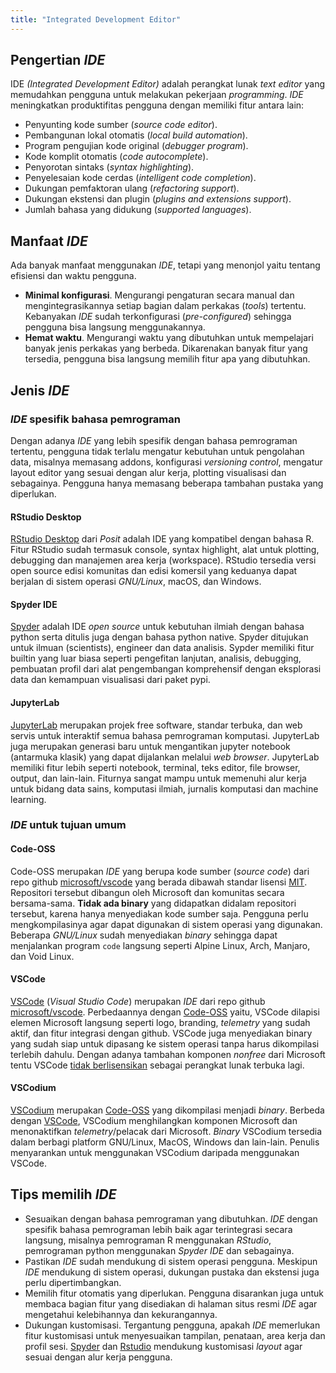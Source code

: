 ```yaml
---
title: "Integrated Development Editor"
---
```


## Pengertian *IDE*

IDE *(Integrated Development Editor)* adalah perangkat lunak *text editor* yang memudahkan pengguna untuk melakukan pekerjaan *programming*. *IDE* meningkatkan produktifitas pengguna dengan memiliki fitur antara lain:

  * Penyunting kode sumber (*source code editor*).
  * Pembangunan lokal otomatis (*local build automation*).
  * Program pengujian kode original (*debugger program*).
  * Kode komplit otomatis (*code autocomplete*).
  * Penyorotan sintaks (*syntax highlighting*).
  * Penyelesaian kode cerdas (*intelligent code completion*).
  * Dukungan pemfaktoran ulang (*refactoring support*).
  * Dukungan ekstensi dan plugin (*plugins and extensions support*).
  * Jumlah bahasa yang didukung (*supported languages*).

## Manfaat *IDE*

Ada banyak manfaat menggunakan *IDE*, tetapi yang menonjol yaitu tentang efisiensi dan waktu pengguna.

  * **Minimal konfigurasi**. Mengurangi pengaturan secara manual dan mengintegrasikannya setiap bagian dalam perkakas (*tools*) tertentu. Kebanyakan *IDE* sudah terkonfigurasi (*pre-configured*) sehingga pengguna bisa langsung menggunakannya.
  * **Hemat waktu**. Mengurangi waktu yang dibutuhkan untuk mempelajari banyak jenis perkakas yang berbeda. Dikarenakan banyak fitur yang tersedia, pengguna bisa langsung memilih fitur apa yang dibutuhkan.

## Jenis *IDE*

### *IDE* spesifik bahasa pemrograman

Dengan adanya *IDE* yang lebih spesifik dengan bahasa pemrograman tertentu, pengguna tidak terlalu mengatur kebutuhan untuk pengolahan data, misalnya memasang addons, konfigurasi *versioning control*, mengatur layout editor yang sesuai dengan alur kerja, plotting visualisasi dan sebagainya. Pengguna hanya memasang beberapa tambahan pustaka yang diperlukan.

#### RStudio Desktop

[RStudio Desktop](https://posit.co/products/open-source/rstudio) dari *Posit* adalah IDE yang kompatibel dengan bahasa R.
Fitur RStudio sudah termasuk console, syntax highlight, alat untuk plotting, debugging dan manajemen area kerja (workspace).
RStudio tersedia versi open source edisi komunitas dan edisi komersil yang keduanya dapat berjalan di sistem operasi *GNU/Linux*, macOS, dan Windows.

#### Spyder IDE

[Spyder](https://spyder-ide.org) adalah IDE *open source* untuk kebutuhan ilmiah dengan bahasa python serta ditulis juga dengan bahasa python native.
Spyder ditujukan untuk ilmuan (scientists), engineer dan data analisis.
Sypder memiliki fitur builtin yang luar biasa seperti pengefitan lanjutan, analisis, debugging, pembuatan profil dari alat pengembangan komprehensif dengan eksplorasi data dan kemampuan visualisasi dari paket pypi.

#### JupyterLab

[JupyterLab](https://jupyter.org) merupakan projek free software, standar terbuka, dan web servis untuk interaktif semua bahasa pemrograman komputasi. JupyterLab juga merupakan generasi baru untuk mengantikan jupyter notebook (antarmuka klasik) yang dapat dijalankan melalui *web browser*.
JupyterLab memiliki fitur lebih seperti notebook, terminal, teks editor, file browser, output, dan lain-lain.
Fiturnya sangat mampu untuk memenuhi alur kerja untuk bidang data sains, komputasi ilmiah, jurnalis komputasi dan machine learning.

### *IDE* untuk tujuan umum

#### Code-OSS

Code-OSS merupakan *IDE* yang berupa kode sumber (*source code*) dari repo github [microsoft/vscode](https://github.com/microsoft/vscode) yang berada dibawah standar lisensi [MIT](https://github.com/microsoft/vscode/blob/main/LICENSE.txt). Repositori tersebut dibangun oleh Microsoft dan komunitas secara bersama-sama. **Tidak ada binary** yang didapatkan didalam repositori tersebut, karena hanya menyediakan kode sumber saja. Pengguna perlu mengkompilasinya agar dapat digunakan di sistem operasi yang digunakan. Beberapa *GNU/Linux* sudah menyediakan *binary* sehingga dapat menjalankan program `code` langsung seperti Alpine Linux, Arch, Manjaro, dan Void Linux.

#### VSCode

[VSCode](https://code.visualstudio.com) (*Visual Studio Code*) merupakan *IDE* dari repo github [microsoft/vscode](https://github.com/microsoft/vscode). Perbedaannya dengan [Code-OSS](#code-oss) yaitu, VSCode dilapisi elemen Microsoft langsung seperti logo, branding, *telemetry* yang sudah aktif, dan fitur integrasi dengan github. VSCode juga menyediakan binary yang sudah siap untuk dipasang ke sistem operasi tanpa harus dikompilasi terlebih dahulu. Dengan adanya tambahan komponen *nonfree* dari Microsoft tentu VSCode [tidak berlisensikan](https://code.visualstudio.com/license) sebagai perangkat lunak terbuka lagi.

#### VSCodium

[VSCodium](https://vscodium.com) merupakan [Code-OSS](#code-oss) yang dikompilasi menjadi *binary*. Berbeda dengan [VSCode](#vscode), VSCodium menghilangkan komponen Microsoft dan menonaktifkan *telemetry*/pelacak dari Microsoft. *Binary* VSCodium tersedia dalam berbagi platform GNU/Linux, MacOS, Windows dan lain-lain. Penulis menyarankan untuk menggunakan VSCodium daripada menggunakan VSCode.

## Tips memilih *IDE*

* Sesuaikan dengan bahasa pemrograman yang dibutuhkan. *IDE* dengan spesifik bahasa pemrograman lebih baik agar terintegrasi secara langsung, misalnya pemrograman R menggunakan *RStudio*, pemrograman python menggunakan *Spyder IDE* dan sebagainya.
* Pastikan *IDE* sudah mendukung di sistem operasi pengguna. Meskipun *IDE* mendukung di sistem operasi, dukungan pustaka dan ekstensi juga perlu dipertimbangkan.
* Memilih fitur otomatis yang diperlukan. Pengguna disarankan juga untuk membaca bagian fitur yang disediakan di halaman situs resmi *IDE* agar mengetahui kelebihannya dan kekurangannya.
* Dukungan kustomisasi. Tergantung pengguna, apakah *IDE* memerlukan fitur kustomisasi untuk menyesuaikan tampilan, penataan, area kerja dan profil sesi. [Spyder](#spyder-ide) dan [Rstudio](#rstudio-desktop) mendukung kustomisasi *layout* agar sesuai dengan alur kerja pengguna.

